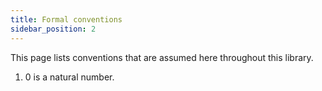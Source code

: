 ```yaml
---
title: Formal conventions
sidebar_position: 2
---
```


This page lists conventions that are assumed here throughout this library.

1. $0$ is a natural number.
